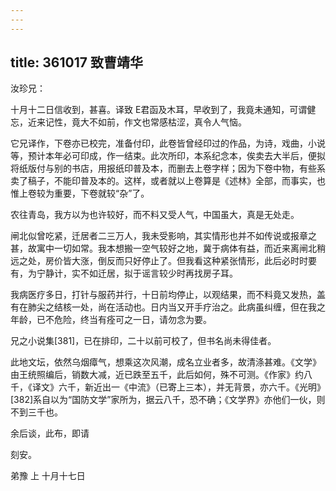 ```yaml
---
---
---
```

title: 361017 致曹靖华
---




汝珍兄：

十月十二日信收到，甚喜。译致 E君函及木耳，早收到了，我竟未通知，可谓健忘，近来记性，竟大不如前，作文也常感枯涩，真令人气恼。

它兄译作，下卷亦已校完，准备付印，此卷皆曾经印过的作品，为诗，戏曲，小说等，预计本年必可印成，作一结束。此次所印，本系纪念本，俟卖去大半后，便拟将纸版付与别的书店，用报纸印普及本，而删去上卷字样；因为下卷中物，有些系卖了稿子，不能印普及本的。这样，或者就以上卷算是《述林》全部，而事实，也惟上卷较为重要，下卷就较“杂”了。

农往青岛，我方以为也许较好，而不料又受人气，中国虽大，真是无处走。

闸北似曾吃紧，迁居者二三万人，我未受影响，其实情形也并不如传说或报章之甚，故寓中一切如常。我本想搬一空气较好之地，冀于病体有益，而近来离闸北稍远之处，房价皆大涨，倒反而只好停止了。但我看这种紧张情形，此后必时时要有，为宁静计，实不如迁居，拟于谣言较少时再找房子耳。

我病医疗多日，打针与服药并行，十日前均停止，以观结果，而不料竟又发热，盖有在肺尖之结核一处，尚在活动也。日内当又开手疗治之。此病虽纠缠，但在我之年龄，已不危险，终当有痊可之一日，请勿念为要。

兄之小说集[381]，已在排印，二十以前可校了，但书名尚未得佳者。

此地文坛，依然乌烟瘴气，想乘这次风潮，成名立业者多，故清涤甚难。《文学》由王统照编后，销数大减，近已跌至五千，此后如何，殊不可测。《作家》约八千，《译文》六千，新近出一《中流》（已寄上三本），并无背景，亦六千。《光明》[382]系自以为“国防文学”家所为，据云八千，恐不确；《文学界》亦他们一伙，则不到三千也。

余后谈，此布，即请

刻安。

弟豫 上 十月十七日